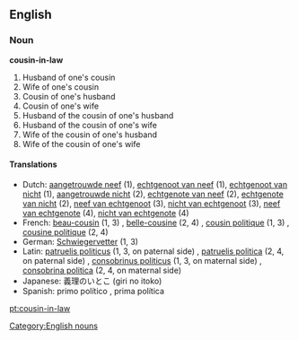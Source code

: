 ==English==

===Noun===
'''cousin-in-law'''

# Husband of one's cousin
# Wife of one's cousin
# Cousin of one's husband
# Cousin of one's wife
# Husband of the cousin of one's husband
# Husband of the cousin of one's wife
# Wife of the cousin of one's husband
# Wife of the cousin of one's wife

====Translations====
*Dutch: [[aangetrouwde neef]] {{m}} (1), [[echtgenoot van neef]] {{m}} (1), [[echtgenoot van nicht]] {{m}} (1), [[aangetrouwde nicht]] {{f}} (2), [[echtgenote van neef]] {{f}} (2), [[echtgenote van nicht]] {{f}} (2), [[neef van echtgenoot]] {{m}} (3), [[nicht van echtgenoot]] {{f}} (3), [[neef van echtgenote]] {{m}} (4), [[nicht van echtgenote]] {{f}} (4)
*French: [[beau-cousin]] (1, 3) {{m}}, [[belle-cousine]] (2, 4) {{f}}, [[cousin politique]] (1, 3) {{m}}, [[cousine politique]] (2, 4) {{f}}
*German: [[Schwiegervetter]] (1, 3)
*Latin: [[patruelis politicus]] (1, 3, on paternal side) {{m}}, [[patruelis politica]] (2, 4, on paternal side) {{f}}, [[consobrinus politicus]] (1, 3, on maternal side) {{m}}, [[consobrina politica]] (2, 4, on maternal side)
*Japanese: 義理のいとこ (giri no itoko)
*Spanish: primo político {{m}}, prima política {{f}}

[[Category:English nouns]]

[[pt:cousin-in-law]]